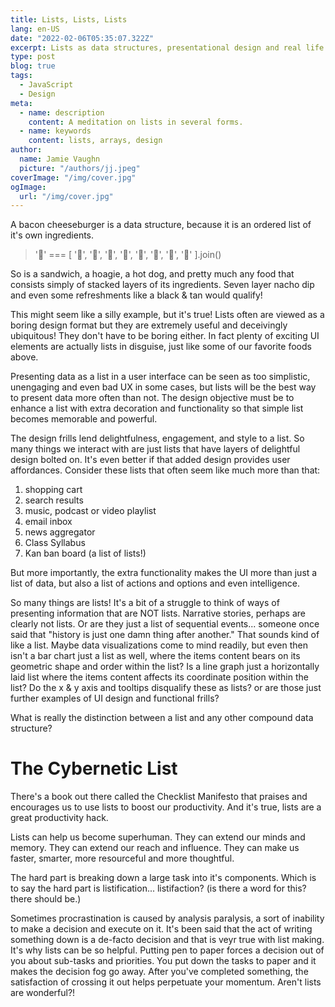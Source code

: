 ```yaml
---
title: Lists, Lists, Lists
lang: en-US
date: "2022-02-06T05:35:07.322Z"
excerpt: Lists as data structures, presentational design and real life things.
type: post
blog: true
tags:
  - JavaScript
  - Design
meta:
  - name: description
    content: A meditation on lists in several forms.
  - name: keywords
    content: lists, arrays, design
author:
  name: Jamie Vaughn
  picture: "/authors/jj.jpeg"
coverImage: "/img/cover.jpg"
ogImage:
  url: "/img/cover.jpg"
---
```


A bacon cheeseburger is a data structure, because it is an ordered list of it's own ingredients.

> '🍔' === [ '🍞', '🥬', '🍅', '🧅', '🧀', '🥓', '🥩', '🍞' ].join()

So is a sandwich, a hoagie, a hot dog, and pretty much any food that consists simply of stacked layers of its ingredients. Seven layer nacho dip and even some refreshments like a black & tan would qualify!

This might seem like a silly example, but it's true! Lists often are viewed as a boring design format but they are extremely useful and deceivingly ubiquitous! They don't have to be boring either. In fact plenty of exciting UI elements are actually lists in disguise, just like some of our favorite foods above.

Presenting data as a list in a user interface can be seen as too simplistic, unengaging and even bad UX in some cases, but lists will be the best way to present data more often than not. The design objective must be to enhance a list with extra decoration and functionality so that simple list becomes memorable and powerful.

The design frills lend delightfulness, engagement, and style to a list. So many things we interact with are just lists that have layers of delightful design bolted on. It's even better if that added design provides user affordances. Consider these lists that often seem like much more than that:

1. shopping cart
2. search results
3. music, podcast or video playlist
4. email inbox
5. news aggregator
6. Class Syllabus
7. Kan ban board (a list of lists!)

But more importantly, the extra functionality makes the UI more than just a list of data, but also a list of actions and options and even intelligence.

So many things are lists! It's a bit of a struggle to think of ways of presenting information that are NOT lists. Narrative stories, perhaps are clearly not lists. Or are they just a list of sequential events... someone once said that "history is just one damn thing after another." That sounds kind of like a list. Maybe data visualizations come to mind readily, but even then isn't a bar chart just a list as well, where the items content bears on its geometric shape and order within the list? Is a line graph just a horizontally laid list where the items content affects its coordinate position within the list? Do the x & y axis and tooltips disqualify these as lists? or are those just further examples of UI design and functional frills?

What is really the distinction between a list and any other compound data structure?

# The Cybernetic List

There's a book out there called the Checklist Manifesto that praises and encourages us to use lists to boost our productivity. And it's true, lists are a great productivity hack.

Lists can help us become superhuman. They can extend our minds and memory. They can extend our reach and influence. They can make us faster, smarter, more resourceful and more thoughtful.

The hard part is breaking down a large task into it's components. Which is to say the hard part is listification... listifaction? (is there a word for this? there should be.)

Sometimes procrastination is caused by analysis paralysis, a sort of inability to make a decision and execute on it. It's been said that the act of writing something down is a de-facto decision and that is veyr true with list making. It's why lists can be so helpful. Putting pen to paper forces a decision out of you about sub-tasks and priorities. You put down the tasks to paper and it makes the decision fog go away. After you've completed something, the satisfaction of crossing it out helps perpetuate your momentum. Aren't lists are wonderful?!

